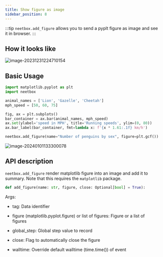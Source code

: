 ```yaml
---
title: Show figure as image
sidebar_position: 8
---
```


:::tip
`neetbox.add_figure` allows you to send a pyplt figure as image and see it in browser.
:::

## How it looks like

![image-20231231224710154](./imgs/post-figure-as-image/image-20231231224710154.png)



## Basic Usage

```python
import matplotlib.pyplot as plt
import neetbox

animal_names = ['Lion', 'Gazelle', 'Cheetah']
mph_speed = [50, 60, 75]

fig, ax = plt.subplots()
bar_container = ax.bar(animal_names, mph_speed)
ax.set(ylabel='speed in MPH', title='Running speeds', ylim=(0, 80))
ax.bar_label(bar_container, fmt=lambda x: f'{x * 1.61:.1f} km/h')

neetbox.add_figure(name="Number of penguins by sex", figure=plt.gcf())
```

![image-20240101133300078](./imgs/post-figure-as-image/image-20240101133300078.png)



## API description

`neetbox.add_figure` render matplotlib figure into an image and add it to summary. Note that this requires the ``matplotlib`` package.

```python
def add_figure(name: str, figure, close: Optional[bool] = True):
```

Args:

- tag: Data identifier

- figure (matplotlib.pyplot.figure) or list of figures: Figure or a list of figures
- global_step: Global step value to record
- close: Flag to automatically close the figure
- walltime: Override default walltime (time.time()) of event
